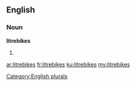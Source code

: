 ==English==

===Noun===
'''litrebikes'''

# {{plural of|[[litrebike]]}}

[[Category:English plurals]]

[[ar:litrebikes]]
[[fr:litrebikes]]
[[ku:litrebikes]]
[[my:litrebikes]]